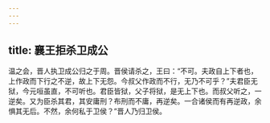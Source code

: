 ```yaml
---
---
---
```

title: 襄王拒杀卫成公
---


温之会，晋人执卫成公归之于周。晋侯请杀之，王曰：“不可。夫政自上下者也，上作政而下行之不逆，故上下无怨。今叔父作政而不行，无乃不可乎？”夫君臣无狱，今元咺虽直，不可听也。君臣皆狱，父子将狱，是无上下也。而叔父听之，一逆矣。又为臣杀其君，其安庸刑？布刑而不庸，再逆矣。一合诸侯而有再逆政，余惧其无后。不然，余何私于卫侯？”晋人乃归卫侯。

